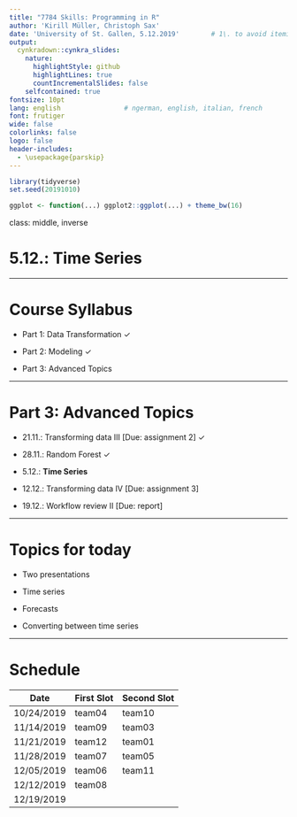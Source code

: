 ```yaml
---
title: "7784 Skills: Programming in R"
author: 'Kirill Müller, Christoph Sax'
date: 'University of St. Gallen, 5.12.2019'        # 1\. to avoid itemizing
output:
  cynkradown::cynkra_slides:
    nature:
      highlightStyle: github
      highlightLines: true
      countIncrementalSlides: false
    selfcontained: true
fontsize: 10pt
lang: english                # ngerman, english, italian, french
font: frutiger
wide: false
colorlinks: false
logo: false
header-includes:
  - \usepackage{parskip}
---
```


```r
library(tidyverse)
set.seed(20191010)

ggplot <- function(...) ggplot2::ggplot(...) + theme_bw(16)
```

class: middle, inverse

# 5.12.: Time Series


---


# Course Syllabus

- Part 1: Data Transformation ✓

- Part 2: Modeling ✓

- Part 3: Advanced Topics

---

# Part 3: Advanced Topics

- 21.11.: Transforming data III [Due: assignment 2] ✓

- 28.11.: Random Forest ✓

- 5.12.: **Time Series**

- 12.12.: Transforming data IV  [Due: assignment 3]

- 19.12.: Workflow review II [Due: report]

---


# Topics for today

- Two presentations

- Time series

- Forecasts

- Converting between time series


---
# Schedule

  Date       | First Slot | Second Slot
-------------|------------|------------
  10/24/2019 | team04     | team10
  11/14/2019 | team09     | team03
  11/21/2019 | team12     | team01
  11/28/2019 | team07     | team05
  12/05/2019 | team06     | team11
  12/12/2019 | team08     |
  12/19/2019 |            |







